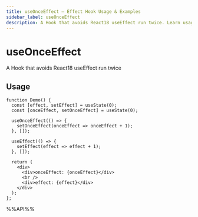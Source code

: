 ```yaml
---
title: useOnceEffect – Effect Hook Usage & Examples
sidebar_label: useOnceEffect
description: A Hook that avoids React18 useEffect run twice. Learn usage patterns, best practices, and code examples for React developers.
---
```

# useOnceEffect

A Hook that avoids React18 useEffect run twice


## Usage

```tsx live
function Demo() {
  const [effect, setEffect] = useState(0);
  const [onceEffect, setOnceEffect] = useState(0);

  useOnceEffect(() => {
    setOnceEffect(onceEffect => onceEffect + 1);
  }, []);

  useEffect(() => {
    setEffect(effect => effect + 1);
  }, []);

  return (
    <div>
      <div>onceEffect: {onceEffect}</div>
      <br />
      <div>effect: {effect}</div>
    </div>
  );
};

```

%%API%%
